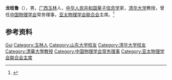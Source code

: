 '''龙桂鲁'''（{{bd|1962年|}}），男，[[广西|广西]][[玉林|玉林]]人，[[中华人民共和国|中华人民共和国]][[量子信息学|量子信息学]]家，[[清华大学|清华大学]]教授，曾任[[中国物理学会|中国物理学会]]常务理事，[[亚太物理学会联合会|亚太物理学会联合会]]主席。<ref>{{Cite web|title=龙桂鲁教授团队：致力于量子通信的物理基础研究|url=https://www.tsinghua.edu.cn/info/1134/2345.htm|accessdate=2020-10-21|work=清华大学|archive-date=2020-10-24|archive-url=https://web.archive.org/web/20201024093341/https://www.tsinghua.edu.cn/info/1134/2345.htm|dead-url=no}}</ref>

== 参考资料 ==
{{reflist}}

{{中国人物小作品}}
{{Navboxes 
| title  = 龙桂鲁在[[中国物理学会|中国物理学会]]的职务
| list1  =
{{中国物理学会第八届理事会}}
{{中国物理学会第九届理事会}}
{{中国物理学会第十届理事会}}
{{中国物理学会第十一届理事会}}
}}

{{Authority control}}
{{DEFAULTSORT:Long龙}}
[[Category:龙姓|Gui]]
[[Category:玉林人|Category:玉林人]]
[[Category:山东大学校友|Category:山东大学校友]]
[[Category:清华大学校友|Category:清华大学校友]]
[[Category:清華大學教授|Category:清華大學教授]]
[[Category:中国物理学会常务理事|Category:中国物理学会常务理事]]
[[Category:亚太物理学会联合会主席|Category:亚太物理学会联合会主席]]